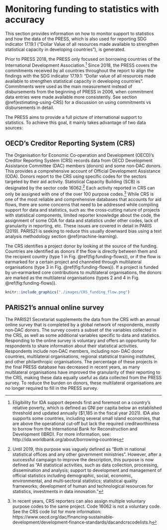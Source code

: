 #  Monitoring funding to statistics with accuracy

This section provides information on how to monitor support to statistics and how the data of the 
PRESS, which is also used  for  reporting SDG indicator 17.19.1  ("Dollar Value of all  resources made 
available to strengthen statistical capacity in developing countries"), is generated.  

Prior to PRESS 2018, the PRESS only focused on borrowing countries of the International Development 
Association.^[Eligibility for IDA support depends first and foremost on a country’s relative poverty, which is defined as GNI per capita 
below an established threshold and updated annually ($1,185 in the fiscal year 2021). IDA also supports some countries, 
including several small island economies, that are above the operational cut‐off but lack the required creditworthiness to 
borrow from the International Bank for Reconstruction and Development (IBRD). For more information, see: http://ida.worldbank.org/about/borrowing‐countries]
Since 2018, the PRESS covers the commitments received by all countries throughout the 
report  to  align  the  findings  with  the  SDG  indicator  17.19.1:  "Dollar  value  of  all  resources  made 
available to strengthen statistical capacity in developing countries". Commitments were used as the 
main measurement instead of disbursements from the beginning of PRESS in 2006, when commitment 
data  entries  were  made  available  more  consistently.  See  section \@ref(estimating-using-CRS)  for  a  discussion  on  using commitments vs disbursements in detail. 

The PRESS aims to provide a full picture of international support to statistics. To achieve this goal, it 
mainly takes advantage of two data sources:


## OECD's Creditor Reporting System (CRS)

The Organisation for Economic Co‐operation and Development (OECD)’s Creditor Reporting System
(CRS) records data from OECD Development Assistance Committee (DAC) members (donors) and some
non‐DAC donors. This provides a comprehensive account of Official Development Assistance (ODA).
Donors report to the CRS using specific codes for the sectors targeted by their aid activity. Statistical
Capacity Building (SCB) is designated by the sector code 16062.^[Until 2019, this purpose was vaguely defined as "Both in national statistical offices and any other government ministries". However, after a successful campaign to improve the description, this purpose is now defined as “All statistical activities, such as data collection, processing, dissemination and analysis; support to development and management of official statistics
including demographic, social, economic, environmental, and multi‐sectoral statistics; statistical quality frameworks;
development of human and technological resources for statistics, investments in data innovation."]
Each activity reported in CRS can only be assigned with one of the over 100 purpose codes.^[In recent years, CRS reporters can also assign multiple voluntary purpose codes to the same project. Code 16062 is not a voluntary code. See the CRS code list for more information: https://www.oecd.org/dac/financing‐sustainable‐development/development‐finance‐standards/dacandcrscodelists.h] 
While CRS is one of the most reliable and comprehensive databases that accounts for aid flows, there are some concerns that need to be
addressed while compiling support for data and statistics, such as: the cross‐cutting nature of projects
with statistical components, limited reporter knowledge about the code, the assignment of some ODA
for data and statistics under other codes, lack of granularity in reporting, etc. These issues are covered
in detail in PARIS (2019). PARIS21 is seeking to reduce this usually downward bias using a text analysis
methodology section \@ref(machine-learning).

The CRS identifies a project donor by looking at the source of the funding. Countries are identified as
donors if the flow is directly between them and the recipient country (type 1 in Fig. \@ref(fig:funding-flows)), or if
the flow is earmarked for a certain project and channeled through multilateral organisations (type 3
in Fig. \@ref(fig:funding-flows)). If a project is funded by un‐earmarked core contributions to multilateral
organisations, the donors are marked as the multilateral organisations (types 2 and 4 in Fig. \@ref(fig:funding-flows)).

```r
knitr::include_graphics("./images/CRS_funding_flow.png")
```


## PARIS21's annual online survey {#P21-online-survey}

The PARIS21 Secretariat supplements the data from the CRS with an annual online survey that is
completed by a global network of respondents, mostly non‐DAC donors. The survey covers a subset
of the variables collected in the CRS, as well as some additional variables specific to data and statistics.
Responding to the online survey is voluntary and offers an opportunity for respondents to share
information about their statistical activities. Respondents include non‐DAC members, including non‐
DAC donor countries, multilateral organisations, regional statistical training institutes, and other
philanthropic organisations. The percentage of these projects in the final PRESS database has
decreased in recent years, as many multilateral organisations have improved the granularity of their
reporting to the CRS, making these data equally useful as data collected from the PRESS survey. To
reduce the burden on donors, these multilateral organisations are no longer required to fill in the
PRESS survey.
